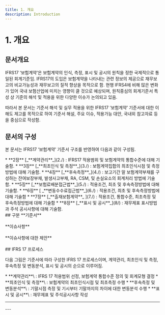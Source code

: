 ```yaml
---
title: 1. 개요
description: Introduction
---
```



# 1. 개요


문서개요
---

IFRS17 ‘보험계약’은 보험계약의 인식, 측정, 표시 및 공시의 원칙을 정한  국제적으로 통일된 회계기준임. IFRS17의 도입은 보험계약을 나타내는 관련 정보의 제공으로 재무보고의 비교가능성과 재무보고의 질적 향상을 목적으로 함. 현행 IFRS4에 비해 많은 변화가 있어 국내 보험산업에 미치는 영향이 클 것으로 예상되며, 원칙중심의 회계기준서 특성 상 기준의 해석 및 적용을 위한 다양한 이슈가 논의되고 있음.

따라서 본 문서는 기준서 해석 및 실무 적용을 위한 IFRS17 ‘보험계약’ 기준서에 대한 이해도 제고를 목적으로 하여 기준서 해설, 주요 이슈, 적용가능 대안, 국내외 참고자료 등을 중심으로 작성함.
<br/>
## 문서의 구성

본 문서는 IFRS17 ‘보험계약’ 기준서 구조를 반영하여 다음과 같이 구성됨.

<Card>
* **2장** [_**계약관리**_](2./)  : IFRS17 적용범위 및 보험계약의 통합수준에 대해 기술함.
* **3장** [_**최초인식 및 측정**_](3./) : 보험계약집합의 최초인식시점 및 측정방법에 대해 기술함.
* **4장** [_**후속측정**_](4./) : 보고기간 말 보험계약부채를 구성하는 잔여보장부채, 발생사고부채, RA, CSM, 및 손실요소의 회계처리 방법에 기술함.&#x20;
* **5장** [_**보험료배분접근법**_](5./) : 적용조건, 최초 및 후속측정방법에 대해 기술함.
* **6장** [ _**변동수수료접근법**_](6./) : 적용조건, 최초 및 후속측정방법에 대해 기술함
* **7장** [_**출재보험계약**_ ](7./)   : 적용조건, 통합수준, 최초측정 및 후속측정방법에 대해 기술함
* **8장** [_**표시 및 공시**_](8/)     : 재무제표 표시방법과 주석 공시사항에 대해 기술함.
</Card>

<br/>
## 구분

<Callout severity="success">
**기준서**
</Callout>

<br/>
<br/>

<Callout severity="error">
**이슈사항**
</Callout>

<br/>
<br/>

<Callout severity="info">
**이슈사항에 대한 제안**
</Callout>


<br/>
<br/>
## IFRS 17 프로세스

다음 그림은 기준서에 따라 구성한 IFRS 17 프로세스이며, 계약관리, 최초인식 및 측정, 후속측정 및 변동분석, 표시 및 공시의 순으로 이루어짐.

<Card>
* **계약관리**\
  : IFRS 17 적용범위 선정, 보험계약 통합수준 정의 및 회계모형 결정
* **최초인식 및 측정**\
  : 보험계약의 최초인식시점 및 최초측정 수행
* **후속측정 및 변동분석**\
  : 기말시점 측정 및 기시부터 기말까지의 차이에 대한 변동분석 수행
* **표시 및 공시**\
  : 재무제표 및 주석공시사항 작성
</Card>

---
<CenterImg src="/ifrs/pic1-1.png" width={1000} caption="[IFRS 17 프로세스]">
</CenterImg>
---

